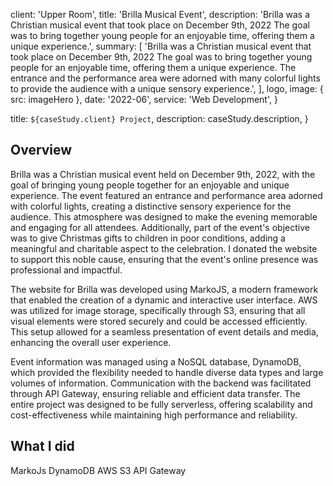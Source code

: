 
  client: 'Upper Room',
  title: 'Brilla Musical Event',
  description:
    'Brilla was a Christian musical event that took place on December 9th, 2022 The goal was to bring together young people for an enjoyable time, offering them a unique experience.',
  summary: [
    'Brilla was a Christian musical event that took place on December 9th, 2022 The goal was to bring together young people for an enjoyable time, offering them a unique experience. The entrance and the performance area were adorned with many colorful lights to provide the audience with a unique sensory experience.',
  ],
  logo,
  image: { src: imageHero },
  date: '2022-06',
  service: 'Web Development',
}

  title: `${caseStudy.client} Project`,
  description: caseStudy.description,
}

## Overview

Brilla was a Christian musical event held on December 9th, 2022, with the goal of bringing young people together for an enjoyable and unique experience. The event featured an entrance and performance area adorned with colorful lights, creating a distinctive sensory experience for the audience. This atmosphere was designed to make the evening memorable and engaging for all attendees. Additionally, part of the event's objective was to give Christmas gifts to children in poor conditions, adding a meaningful and charitable aspect to the celebration. I donated the website to support this noble cause, ensuring that the event's online presence was professional and impactful.

The website for Brilla was developed using MarkoJS, a modern framework that enabled the creation of a dynamic and interactive user interface. AWS was utilized for image storage, specifically through S3, ensuring that all visual elements were stored securely and could be accessed efficiently. This setup allowed for a seamless presentation of event details and media, enhancing the overall user experience.

Event information was managed using a NoSQL database, DynamoDB, which provided the flexibility needed to handle diverse data types and large volumes of information. Communication with the backend was facilitated through API Gateway, ensuring reliable and efficient data transfer. The entire project was designed to be fully serverless, offering scalability and cost-effectiveness while maintaining high performance and reliability.

## What I did

<TagList>
  <TagListItem>MarkoJs</TagListItem>
  <TagListItem>DynamoDB</TagListItem>
  <TagListItem>AWS S3</TagListItem>
  <TagListItem>API Gateway</TagListItem>
</TagList>

<StatList>
  <StatListItem value='90' label='Website performance' />
  <StatListItem value='150+' label='Gifts for children' />
  <StatListItem value='40+' label='cups of coffee' />
</StatList>
